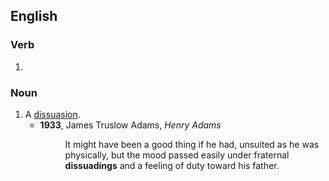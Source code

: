 ==English==

===Verb===
{{head|en|verb form}}

# {{present participle of|en|dissuade|nocat=1}}

===Noun===
{{en-noun}}

# A [[dissuasion]].
#* '''1933''', James Truslow Adams, ''Henry Adams''
#*: It might have been a good thing if he had, unsuited as he was physically, but the mood passed easily under fraternal '''dissuadings''' and a feeling of duty toward his father.